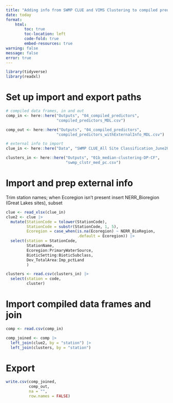 ```yaml
---
title: "Adding info from SWMP CLUE and VIMS Clustering to compiled predictors"
date: today
format: 
    html:
        toc: true
        toc-location: left
        code-fold: true
        embed-resources: true
warning: false
message: false
error: true
---
```


```r
library(tidyverse)
library(readxl)
```

# Set up import and export paths  

```r
# compiled data frames, in and out
comp_in <- here::here("Outputs", "04_compiled_predictors",
                      "compiled_predictors_MDL.csv")

comp_out <- here::here("Outputs", "04_compiled_predictors",
                      "compiled_predictors_withExternalInfo_MDL.csv")

# external info to import
clue_in <- here::here("Data", "SWMP CLUE_All Site Classification_June2024_wLatLon.xlsx")

clusters_in <- here::here("Outputs", "01b_median-clustering-DP-CF",
                          "swmp_clstr_med_pc.csv")
```

# Import and prep external info  

Trim station names; when Ecoregion isn't present insert NERR_Bioregion (Great Lakes sites), subset  

```r
clue <- read_xlsx(clue_in)
clue2 <- clue |> 
  mutate(StationCode = tolower(StationCode),
         StationCode = substr(StationCode, 1, 5),
         Ecoregion = case_when(is.na(Ecoregion) ~ NERR_BioRegion,
                               .default = Ecoregion)) |> 
  select(station = StationCode,
         StationName,
         Ecoregion:PrimaryWaterSource,
         BioticSetting:BioticSubclass,
         Dev_TotalArea:Imp_pctLand
         )
```


```r
clusters <- read.csv(clusters_in) |> 
  select(station = code,
         cluster)
```



# Import compiled data frames and join  

```r
comp <- read.csv(comp_in)

comp_joined <- comp |> 
  left_join(clue2, by = "station") |> 
  left_join(clusters, by = "station")

```


# Export  

```r
write.csv(comp_joined,
          comp_out,
          na = "",
          row.names = FALSE)
```


